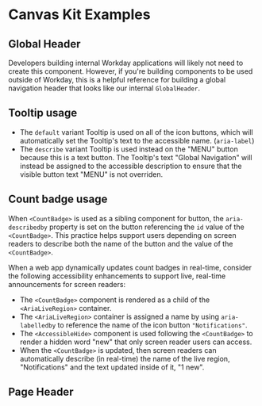 

<Meta title="Examples/Headers" />

# Canvas Kit Examples

## Global Header

Developers building internal Workday applications will likely not need to create this component.
However, if you're building components to be used outside of Workday, this is a helpful reference
for building a global navigation header that looks like our internal `GlobalHeader`.

## Tooltip usage

- The `default` variant Tooltip is used on all of the icon buttons, which will automatically set the
  Tooltip's text to the accessible name. (`aria-label`)
- The `describe` variant Tooltip is used instead on the "MENU" button because this is a text button.
  The Tooltip's text "Global Navigation" will instead be assigned to the accessible description to
  ensure that the visible button text "MENU" is not overriden.

## Count badge usage

When `<CountBadge>` is used as a sibling component for button, the `aria-describedby` property is
set on the button referencing the `id` value of the `<CountBadge>`. This practice helps support
users depending on screen readers to describe both the name of the button and the value of the
`<CountBadge>`.

When a web app dynamically updates count badges in real-time, consider the following accessibility
enhancements to support live, real-time announcements for screen readers:

- The `<CountBadge>` component is rendered as a child of the `<AriaLiveRegion>` container.
- The `<AriaLiveRegion>` container is assigned a name by using `aria-labelledby` to reference the
  name of the icon button `"Notifications"`.
- The `<AccessibleHide>` component is used following the `<CountBadge>` to render a hidden word
  "new" that only screen reader users can access.
- When the `<CountBadge>` is updated, then screen readers can automatically describe (in real-time)
  the name of the live region, "Notifications" and the text updated inside of it, "1 new".

<ExampleCodeBlock code={GlobalHeaderBasic} />

## Page Header

<ExampleCodeBlock code={PageHeaderBasic} />
